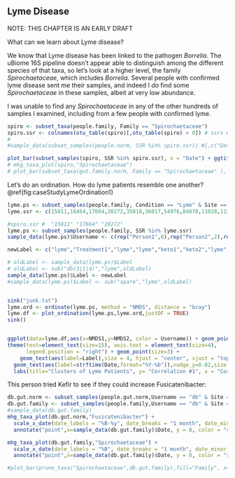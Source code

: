 ## Lyme Disease {#CaseStudyLyme}

NOTE: THIS CHAPTER IS AN EARLY DRAFT


What can we learn about Lyme disease?

We know that Lyme disease has been linked to the pathogen _Borrelia_. The uBiome 16S pipeline doesn’t appear able to distinguish among the different species of that taxa, so let's look at a higher level, the family _Spirochaetaceae_, which includes _Borrelia._  Several people with confirmed lyme disease sent me their samples, and indeed I _do_ find some _Spirochaetaceae_ in these samples, albeit at very low abundance.

I was unable to find any _Spirochaetaceae_ in any of the other hundreds of samples I examined, including from a few people with confirmed lyme.



```r
spiro <- subset_taxa(people.family, Family == "Spirochaetaceae")
spiro.ssr <- colnames(otu_table(spiro)[,otu_table(spiro) > 0]) # ssrs with > 0 Spirochaetaceae
# 
#sample_data(subset_samples(people.norm, SSR %in% spiro.ssr)) #[,c("Date","Username","Site")]

plot_bar(subset_samples(spiro, SSR %in% spiro.ssr), x = "Date") + ggtitle("Samples with Spirochaetaceae")
# mhg_taxa_plot(spiro,"Spirochaetaceae")
# plot_bar(subset_taxa(gut.family.norm, Family == "Spirochaetaceae" ), x = "Date")

```

Let's do an ordination. How do lyme patients resemble one another? \@ref(fig:caseStudyLymeOrdination1)

```r
lyme.ps <- subset_samples(people.family, Condition == "Lyme" & Site == "gut")
lyme.ssr <- c(15811,16464,17664,20272,35818,36017,54976,84870,11028,11330)

#spiro.ssr #  "15811" "17664" "20272"
lyme.ps <- subset_samples(people.family, SSR %in% lyme.ssr)
sample_data(lyme.ps)$Username <- c(rep("Person1",6),rep("Person2",2),rep("Person3",2))

newLabel <- c("lyme","Treatment1","lyme","lyme","keto1","keto2","lyme","Treatment2","Oct","Dec")

# oldLabel <- sample_data(lyme.ps)$Label
# oldLabel <- sub("db(3|1|4)","lyme",oldLabel)
sample_data(lyme.ps)$Label <- newLabel
#sample_data(lyme.ps)$Label <- sub("spare","lyme",oldLabel)


sink("junk.txt")
lyme.ord <- ordinate(lyme.ps, method = "NMDS", distance = "bray")
lyme.df <- plot_ordination(lyme.ps,lyme.ord,justDF = TRUE)
sink()


ggplot(data=lyme.df,aes(x=NMDS1,y=NMDS2, color = Username)) + geom_point() +
theme(text=element_text(size=15), axis.text = element_text(size=4),
      legend.position = "right") + geom_point(size=3) +
    geom_text(aes(label=Label),size = 4, hjust = "center", vjust = "top" ) +
  geom_text(aes(label=strftime(Date,format="%Y-%b")),nudge_y=0.02,size = 2, hjust = "middle", vjust = "bottom" ) +
  labs(title="Clusters of Lyme Patients", y= "Correlation #1", x = "Correlation # 2")


```

This person tried Kefir to see if they could increase Fusicatenibacter:

```r
db.gut.norm <- subset_samples(people.gut.norm,Username == "db" & Site == "gut")
db.gut.family <- subset_samples(people.family,Username == "db" & Site == "gut")
#sample_data(db.gut.family)
mhg_taxa_plot(db.gut.norm,"Fusicatenibacter") +
  scale_x_date(date_labels = "%B-%y", date_breaks = "1 month", date_minor_breaks = "1 month") +
  annotate("point",x=sample_data(db.gut.family)$Date, y = 0, color = "red")

mhg_taxa_plot(db.gut.family,"Spirochaetaceae") +
  scale_x_date(date_labels = "%B", date_breaks = "1 month", date_minor_breaks = "1 month") +
  annotate("point",x=sample_data(db.gut.family)$Date, y = 0, color = "red")

#plot_bar(prune_taxa("Spirochaetaceae",db.gut.family),fill="Family", x= "Date") +  annotate("point",x=sample_data(db.gut.family)$Date, y = 0, color = "red")


```
